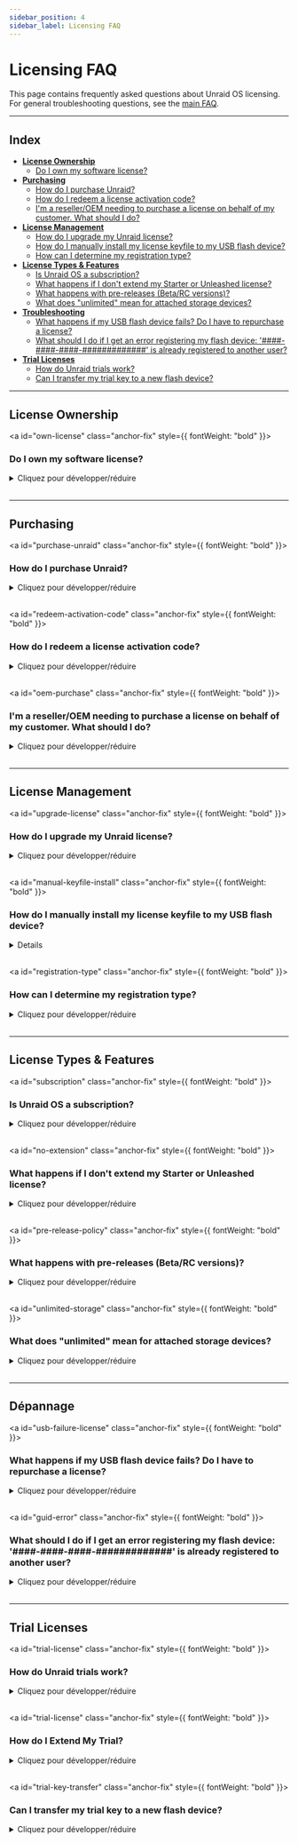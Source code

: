 ```yaml
---
sidebar_position: 4
sidebar_label: Licensing FAQ
---
```



# Licensing FAQ

This page contains frequently asked questions about Unraid OS licensing. For general troubleshooting questions, see the [main FAQ](faq.mdx).

---

## Index

- [**License Ownership**](#license-ownership)
  - [Do I own my software license?](#own-license)
- [**Purchasing**](#purchasing)
  - [How do I purchase Unraid?](#purchase-unraid)
  - [How do I redeem a license activation code?](#redeem-activation-code)
  - [I'm a reseller/OEM needing to purchase a license on behalf of my customer. What should I do?](#oem-purchase)
- [**License Management**](#license-management)
  - [How do I upgrade my Unraid license?](#upgrade-license)
  - [How do I manually install my license keyfile to my USB flash device?](#manual-keyfile-install)
  - [How can I determine my registration type?](#registration-type)
- [**License Types & Features**](#license-types--features)
  - [Is Unraid OS a subscription?](#subscription)
  - [What happens if I don't extend my Starter or Unleashed license?](#no-extension)
  - [What happens with pre-releases (Beta/RC versions)?](#pre-release-policy)
  - [What does "unlimited" mean for attached storage devices?](#unlimited-storage)
- [**Troubleshooting**](#troubleshooting)
  - [What happens if my USB flash device fails? Do I have to repurchase a license?](#usb-failure-license)
  - [What should I do if I get an error registering my flash device: '####-####-####-#############' is already registered to another user?](#guid-error)
- [**Trial Licenses**](#trial-licenses)
  - [How do Unraid trials work?](#trial-license)
  - [Can I transfer my trial key to a new flash device?](#trial-key-transfer)

---

## License Ownership

<a id="own-license" class="anchor-fix" style={{ fontWeight: "bold" }}><h3>Do I own my software license?</h3></a>

<details>
  <summary>Cliquez pour développer/réduire</summary>

  Lorsque vous [achetez une licence Unraid OS](https://unraid.net/pricing), vous possédez une copie perpétuelle du logiciel. Votre licence est valable pour toujours et n'expire pas, même si vous choisissez de ne pas payer les futures mises à jour.
</details>

<br />

---

## Purchasing

<a id="purchase-unraid" class="anchor-fix" style={{ fontWeight: "bold" }}><h3>How do I purchase Unraid?</h3></a>

<details>
  <summary>Cliquez pour développer/réduire</summary>

  Vous avez deux options pour acheter Unraid :

  1. **From the %%WebGUI|web-gui%%:** If you have started a trial, you can purchase a license or upgrade directly from the top-right menu in the %%WebGUI|web-gui%%.
  2. **With an activation code:** Purchase an Unraid license activation code from the [Unraid website](https://unraid.net/pricing). Activation codes do not expire and can be redeemed at any time.

  Toutes les licences sont par serveur. Utilisez l'essai gratuit de 30 jours pour vous assurer qu'Unraid répond à vos besoins avant d'acheter, car tous les achats sont définitifs.
</details>

<br />

<a id="redeem-activation-code" class="anchor-fix" style={{ fontWeight: "bold" }}><h3>How do I redeem a license activation code?</h3></a>

<details>
  <summary>Cliquez pour développer/réduire</summary>

  1. Purchase an activation code from the [Unraid website](https://unraid.net/pricing). Your code will be on your purchase receipt.
  2. Set up your Unraid server using the [Getting started guide](../getting-started/set-up-unraid/create-your-bootable-media.mdx).
  3. Log in to your Unraid server's %%WebGUI|web-gui%% (`http://tower` or `http://tower.local` by default).
  4. Sign in to your Unraid.net account.
  5. Select **Redeem activation code** and enter your code.
  6. Your registration key will be emailed to you along with installation instructions.

  :::important
  Les codes d'activation sont à usage unique pour générer votre fichier clé de licence Unraid.
  :::

  :::note[Vidéo d'instructions]
  Regardez la [vidéo d'instructions du code d'activation](https://www.loom.com/share/3ceb40440240474aaa80a0b7e3e69cb2) pour une guidance détaillée.
  :::
</details>

<br />

<a id="oem-purchase" class="anchor-fix" style={{ fontWeight: "bold" }}><h3>I'm a reseller/OEM needing to purchase a license on behalf of my customer. What should I do?</h3></a>

<details>
  <summary>Cliquez pour développer/réduire</summary>

  Vous pouvez acheter une licence via le %%WebGUI|web-gui%% ou en obtenant un code d'activation sur le [site Unraid](https://unraid.net/pricing).

  Lors de la caisse, sélectionnez l'option "OEM" et entrez les détails de votre achat, y compris le nom et l'adresse e-mail de votre client. La clé de licence sera émise au nom de votre client et lui sera envoyée directement. Vous trouverez également un lien pour télécharger la facture après le paiement.

  Pour les tarifs en gros pour les revendeurs/FEO (10 licences ou plus), [contactez Unraid](https://unraid.net/contact) pour un tarif spécial.
</details>

<br />

---

## License Management

<a id="upgrade-license" class="anchor-fix" style={{ fontWeight: "bold" }}><h3>How do I upgrade my Unraid license?</h3></a>

<details>
  <summary>Cliquez pour développer/réduire</summary>

  Vous pouvez mettre à niveau votre licence à tout moment depuis le %%WebGUI|web-gui%% (***Outils → Enregistrement***) ou [via le portail de compte](https://account.unraid.net/keys) (en cliquant sur **••• Plus** et en sélectionnant **Mettre à niveau la clé**).

  | Chemin de mise à niveau | One-Time Upgrade Fee | New Device Limit¹ |
  | ----------------------- | -------------------- | ----------------- |
  | Starter → Unleashed     | 69 $ USD             | Illimité²         |
  | Starter → À vie         | 209 $ USD            | Illimité²         |
  | Unleashed → Lifetime    | 149 $ USD            | Illimité²         |
  | Basique → Unleashed     | 49 $ USD             | Illimité²         |
  | Plus → Unleashed        | 19 $ USD             | Illimité²         |
  | Basique → Plus          | 89 $ USD             | Up to 12 devices¹ |
  | Basique → Pro           | 139 $ USD            | Up to 30 devices¹ |
  | Plus → Pro              | 109 $ USD            | Up to 30 devices¹ |

  **Frais d'extension annuelle** (Starter et Unleashed uniquement) : 36 $ USD

  <sup>1</sup> Le terme dispositifs de stockage attachés se réfère au nombre total de disques que vous pouvez attacher avant de démarrer l'%%array|array%% (ne comprend pas le dispositif de démarrage USB).\
  <sup>2</sup> "Illimité" signifie que vous n'êtes pas limité par la licence, mais par les contraintes matérielles et du système d'exploitation. Des dispositifs de stockage supplémentaires peuvent être utilisés pour les %%VMs|vm%%, dispositifs non assignés ou autres fonctionnalités d'Unraid.\*
</details>

<br />

<a id="manual-keyfile-install" class="anchor-fix" style={{ fontWeight: "bold" }}><h3>How do I manually install my license keyfile to my USB flash device?</h3></a>

<Details summary="Cliquez pour développer/réduire">
  <ManualKeyfileTabs />
</Details>

<br />

<a id="registration-type" class="anchor-fix" style={{ fontWeight: "bold" }}><h3>How can I determine my registration type?</h3></a>

<details>
  <summary>Cliquez pour développer/réduire</summary>

  Accédez à ***Outils → Inscription*** dans le %%WebGUI|web-gui%%. Ici, vous pouvez trouver votre type de licence actuel et les détails d'inscription.
</details>

<br />

---

## License Types & Features

<a id="subscription" class="anchor-fix" style={{ fontWeight: "bold" }}><h3>Is Unraid OS a subscription?</h3></a>

<details>
  <summary>Cliquez pour développer/réduire</summary>

  Non. Unraid OS est une **licence perpétuelle** :

  - **Starter** and **Unleashed** include one year of updates, after which you may pay a $36 USD annual extension fee (optional).
  - **Lifetime** includes updates for the life of the product.
  - If you choose not to pay the extension fee, you retain your existing version indefinitely; you simply won't receive new major updates.

  Vous continuez à posséder votre licence même si vous arrêtez de payer pour les mises à jour.
</details>

<br />

<a id="no-extension" class="anchor-fix" style={{ fontWeight: "bold" }}><h3>What happens if I don't extend my Starter or Unleashed license?</h3></a>

<details>
  <summary>Cliquez pour développer/réduire</summary>

  - You keep your license and can use your current version of Unraid OS indefinitely.
  - You won't receive new feature updates or major version upgrades.
  - You remain eligible for patch releases and security updates within the same minor version (e.g., 7.1.x if your license lapsed at 7.1.0).
  - Once a new minor version is released (e.g., 7.2.0), only security patches are provided for the previous minor version.
  - When a version reaches end-of-life (EOL), no further updates are provided.
  - You can pay the extension fee at any time to regain access to the latest updates.
</details>

<br />

<a id="pre-release-policy" class="anchor-fix" style={{ fontWeight: "bold" }}><h3>What happens with pre-releases (Beta/RC versions)?</h3></a>

<details>
  <summary>Cliquez pour développer/réduire</summary>

  - Pre-release (Beta and Release Candidate) versions are for testing and may contain bugs.
  - Only install pre-releases on non-production systems.
  - Support for pre-releases ends when the stable version is released.
  - Your license must be eligible for OS updates on the stable release date to receive the stable version.
  - If your license expires before the stable release, you must extend your license to upgrade or roll back to a supported stable version.
  - Your license remains valid after expiration; you only need an active license for new updates.
</details>

<br />

<a id="unlimited-storage" class="anchor-fix" style={{ fontWeight: "bold" }}><h3>What does "unlimited" mean for attached storage devices?</h3></a>

<details>
  <summary>Cliquez pour développer/réduire</summary>

  "Illimité" se réfère au nombre maximum de dispositifs de stockage que vous pouvez attacher à votre serveur Unraid, selon le niveau de licence.

  Voici les limites actuelles :

  | License Tier | %%Parity\|parity%%-Protected %%Array\|array%%  | Named Pools | Devices per Pool | Total Storage Devices |
  | ------------ | ---------------------------------------------- | ----------- | ---------------- | --------------------- |
  | Débutant     | Jusqu’à 6                                      | 1           | Jusqu’à 6        | 6                     |
  | Libéré       | Jusqu'à 30 (28 données + 2 %%parity\|parity%%) | Jusqu’à 35  | Jusqu’à 60       | Illimité\*            |
  | À Vie        | Jusqu'à 30 (28 données + 2 %%parity\|parity%%) | Jusqu’à 35  | Jusqu’à 60       | Illimité\*            |

  \* *"Illimité" signifie que vous n'êtes pas limité par la licence, mais par les contraintes matérielles et du système d'exploitation. Des dispositifs de stockage supplémentaires peuvent être utilisés pour des machines virtuelles, des dispositifs non assignés ou d'autres fonctionnalités Unraid.*
</details>

<br />

---

## Dépannage

<a id="usb-failure-license" class="anchor-fix" style={{ fontWeight: "bold" }}><h3>What happens if my USB flash device fails? Do I have to repurchase a license?</h3></a>

<details>
  <summary>Cliquez pour développer/réduire</summary>

  Non, vous n'avez pas besoin de racheter votre licence si votre périphérique USB tombe en panne.

  Pour transférer votre licence :

  1. Prepare a new, high-quality [USB flash device](../getting-started/set-up-unraid/create-your-bootable-media.mdx).
  2. Install Unraid OS on the new device using the USB Flash Creator or a manual method.
  3. Boot your server with the new flash device.
  4. Go to ***Tools → Registration*** in the %%WebGUI|web-gui%%.
  5. Click **Replace Key** and follow the prompts to transfer your license to the new device.

  Le premier transfert peut être effectué à tout moment, tandis que les transferts suivants sont autorisés une fois tous les 12 mois via le système automatisé. Si vous avez besoin de transférer votre licence à nouveau avant la période de 12 mois, contactez le support Unraid avec vos anciens et nouveaux USB %%GUID|guid%%s pour une assistance manuelle.

  :::tip
  Sauvegardez régulièrement votre dispositif USB à l'aide de [Unraid Connect](../../unraid-connect/overview-and-setup.mdx) pour simplifier la récupération et éviter la perte de données.
  :::
</details>

<br />

<a id="guid-error" class="anchor-fix" style={{ fontWeight: "bold" }}><h3>What should I do if I get an error registering my flash device: '####-####-####-#############' is already registered to another user?</h3></a>

<details>
  <summary>Cliquez pour développer/réduire</summary>

  Cette erreur indique que votre dispositif USB flash n'a pas d'identifiant matériel unique (%%GUID|guid%%), ce qui l'empêche d'être enregistré avec Unraid OS. Pour résoudre ce problème, utilisez une autre clé USB. Les marques connues pour avoir des %%GUID|guid%%s uniques incluent Lexar, Samsung, Kingston et PNY.
</details>

<br />

---

## Trial Licenses

<a id="trial-license" class="anchor-fix" style={{ fontWeight: "bold" }}><h3>How do Unraid trials work?</h3></a>

<details>
  <summary>Cliquez pour développer/réduire</summary>

  - Trial licenses last 30 days and provide full Unraid functionality without a storage device limit.
  - You'll need a quality USB flash drive and the Unraid USB Creator tool.
  - Consult the [Getting Started guide](../getting-started/set-up-unraid/create-your-bootable-media.mdx) for server setup instructions.
  - Trial licenses require an internet connection at boot for initial validation.
  - You can extend your trial for 15 more days if you need more time to evaluate Unraid. You can do this twice for a total of 60 days (details below).
</details>

<br />

<a id="trial-license" class="anchor-fix" style={{ fontWeight: "bold" }}><h3>How do I Extend My Trial?</h3></a>

<details>
  <summary>Cliquez pour développer/réduire</summary>

  Les clés d'enregistrement d'essai Unraid durent 30 jours et peuvent être prolongées deux fois pour 14 jours supplémentaires chaque fois. Après deux prolongations d'essai, aucune extension supplémentaire ne peut être accordée. Pour demander une extension, vous devez arrêter l'array, vous rendre sur la page Outils > Inscription, et cliquer sur "Demander une extension."

  Si les deux extensions supplémentaires n'ont pas été utilisées, et que cette option n'apparaît pas pour vous, ou si elle ne fonctionne pas pour une raison quelconque, veuillez nous envoyer l'identifiant GUID du flash drive depuis Outils - Inscription à [contact@unraid.net](mailto:contact@unraid.net), ou via notre portail de support à support.unraid.net et nous serons heureux de vous aider.
</details>

<br />

<a id="trial-key-transfer" class="anchor-fix" style={{ fontWeight: "bold" }}><h3>Can I transfer my trial key to a new flash device?</h3></a>

<details>
  <summary>Cliquez pour développer/réduire</summary>

  Non, les enregistrements d'essai ne sont valides que sur le dispositif USB flash d'origine. Si vous souhaitez acheter une licence, vous pouvez transférer votre configuration sur un nouveau dispositif et ensuite acheter une clé d'enregistrement ; cependant, l'essai ne peut pas être poursuivi sur un nouvel appareil.
</details>

<br />
